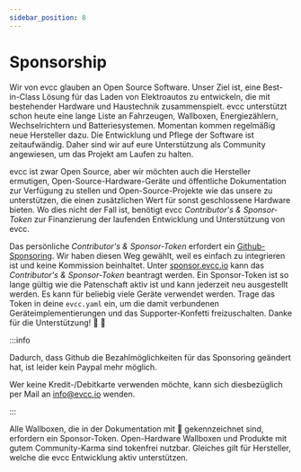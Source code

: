 ```yaml
---
sidebar_position: 8
---
```



# Sponsorship

Wir von evcc glauben an Open Source Software. Unser Ziel ist, eine Best-in-Class Lösung für das Laden von Elektroautos zu entwickeln, die mit bestehender Hardware und Haustechnik zusammenspielt. evcc unterstützt schon heute eine lange Liste an Fahrzeugen, Wallboxen, Energiezählern, Wechselrichtern und Batteriesystemen. Momentan kommen regelmäßig neue Hersteller dazu. Die Entwicklung und Pflege der Software ist zeitaufwändig. Daher sind wir auf eure Unterstützung als Community angewiesen, um das Projekt am Laufen zu halten.

evcc ist zwar Open Source, aber wir möchten auch die Hersteller ermutigen, Open-Source-Hardware-Geräte und öffentliche Dokumentation zur Verfügung zu stellen und Open-Source-Projekte wie das unsere zu unterstützen, die einen zusätzlichen Wert für sonst geschlossene Hardware bieten. Wo dies nicht der Fall ist, benötigt evcc _Contributor's & Sponsor-Token_ zur Finanzierung der laufenden Entwicklung und Unterstützung von evcc.

Das persönliche _Contributor's & Sponsor-Token_ erfordert ein [Github-Sponsoring](https://github.com/sponsors/evcc-io). Wir haben diesen Weg gewählt, weil es einfach zu integrieren ist und keine Kommission beinhaltet. Unter [sponsor.evcc.io](https://sponsor.evcc.io) kann das _Contributor's & Sponsor-Token_ beantragt werden. Ein Sponsor-Token ist so lange gültig wie die Patenschaft aktiv ist und kann jederzeit neu ausgestellt werden. Es kann für beliebig viele Geräte verwendet werden. Trage das Token in deine `evcc.yaml` ein, um die damit verbundenen Geräteimplementierungen und das Supporter-Konfetti freizuschalten. Danke für die Unterstützung! 💚 🎉

:::info

Dadurch, dass Github die Bezahlmöglichkeiten für das Sponsoring geändert hat, ist leider kein Paypal mehr möglich.

Wer keine Kredit-/Debitkarte verwenden möchte, kann sich diesbezüglich per Mail an info@evcc.io wenden.

:::

Alle Wallboxen, die in der Dokumentation mit 💚 gekennzeichnet sind, erfordern ein Sponsor-Token.
Open-Hardware Wallboxen und Produkte mit gutem Community-Karma sind tokenfrei nutzbar.
Gleiches gilt für Hersteller, welche die evcc Entwicklung aktiv unterstützen.

<SponsorToken />
